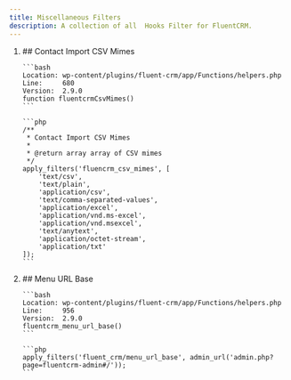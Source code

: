 ```yaml
---
title: Miscellaneous Filters
description: A collection of all  Hooks Filter for FluentCRM.
---
```


<ol>
<li>
    ## Contact Import CSV Mimes

    ```bash
    Location: wp-content/plugins/fluent-crm/app/Functions/helpers.php
    Line:     680
    Version:  2.9.0
    function fluentcrmCsvMimes()
    ```

    ```php
    /**
     * Contact Import CSV Mimes
     *
     * @return array array of CSV mimes
     */
    apply_filters('fluencrm_csv_mimes', [
        'text/csv',
        'text/plain',
        'application/csv',
        'text/comma-separated-values',
        'application/excel',
        'application/vnd.ms-excel',
        'application/vnd.msexcel',
        'text/anytext',
        'application/octet-stream',
        'application/txt'
    ]);
    ```
</li>
<li>
    ## Menu URL Base

    ```bash
    Location: wp-content/plugins/fluent-crm/app/Functions/helpers.php
    Line:     956
    Version:  2.9.0
    fluentcrm_menu_url_base()
    ```

    ```php
    apply_filters('fluent_crm/menu_url_base', admin_url('admin.php?page=fluentcrm-admin#/'));
    ```
</li>
</ol>